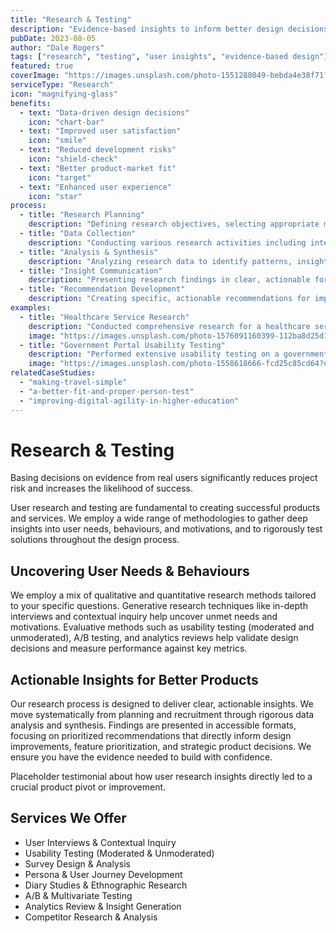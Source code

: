 ```yaml
---
title: "Research & Testing"
description: "Evidence-based insights to inform better design decisions"
pubDate: 2023-08-05
author: "Dale Rogers"
tags: ["research", "testing", "user insights", "evidence-based design"]
featured: true
coverImage: "https://images.unsplash.com/photo-1551288049-bebda4e38f71?q=80&w=2070&auto=format&fit=crop"
serviceType: "Research"
icon: "magnifying-glass"
benefits:
  - text: "Data-driven design decisions"
    icon: "chart-bar"
  - text: "Improved user satisfaction"
    icon: "smile"
  - text: "Reduced development risks"
    icon: "shield-check"
  - text: "Better product-market fit"
    icon: "target"
  - text: "Enhanced user experience"
    icon: "star"
process:
  - title: "Research Planning"
    description: "Defining research objectives, selecting appropriate methodologies, and creating comprehensive research plans aligned with project goals."
  - title: "Data Collection"
    description: "Conducting various research activities including interviews, surveys, usability tests, and observational studies to gather user insights."
  - title: "Analysis & Synthesis"
    description: "Analyzing research data to identify patterns, insights, and opportunities for improving products and services."
  - title: "Insight Communication"
    description: "Presenting research findings in clear, actionable formats that inform design decisions and stakeholder understanding."
  - title: "Recommendation Development"
    description: "Creating specific, actionable recommendations for improving user experience based on research insights and findings."
examples:
  - title: "Healthcare Service Research"
    description: "Conducted comprehensive research for a healthcare service, identifying key pain points and improving patient satisfaction by 45%."
    image: "https://images.unsplash.com/photo-1576091160399-112ba8d25d1f?q=80&w=2070&auto=format&fit=crop"
  - title: "Government Portal Usability Testing"
    description: "Performed extensive usability testing on a government portal, improving accessibility and reducing user errors by 60%."
    image: "https://images.unsplash.com/photo-1558618666-fcd25c85cd64?q=80&w=2070&auto=format&fit=crop"
relatedCaseStudies:
  - "making-travel-simple"
  - "a-better-fit-and-proper-person-test"
  - "improving-digital-agility-in-higher-education"
---
```



# Research & Testing

<UserCallout type="tip">
  Basing decisions on evidence from real users significantly reduces project
  risk and increases the likelihood of success.
</UserCallout>

User research and testing are fundamental to creating successful products and services. We employ a wide range of methodologies to gather deep insights into user needs, behaviours, and motivations, and to rigorously test solutions throughout the design process.

<Metric
  value="Evidence-Based"
  label="Decisions grounded in user data"
  icon="bar-chart"
/>

## Uncovering User Needs & Behaviours

We employ a mix of qualitative and quantitative research methods tailored to your specific questions. Generative research techniques like in-depth interviews and contextual inquiry help uncover unmet needs and motivations. Evaluative methods such as usability testing (moderated and unmoderated), A/B testing, and analytics reviews help validate design decisions and measure performance against key metrics.

<Metric
  value="De-risked"
  label="Reduced chance of product failure"
  icon="shield-exclamation"
/>

## Actionable Insights for Better Products

Our research process is designed to deliver clear, actionable insights. We move systematically from planning and recruitment through rigorous data analysis and synthesis. Findings are presented in accessible formats, focusing on prioritized recommendations that directly inform design improvements, feature prioritization, and strategic product decisions. We ensure you have the evidence needed to build with confidence.

<Testimonial author="Placeholder PM" role="Placeholder Startup">
  Placeholder testimonial about how user research insights directly led to a
  crucial product pivot or improvement.
</Testimonial>

## Services We Offer

- User Interviews & Contextual Inquiry
- Usability Testing (Moderated & Unmoderated)
- Survey Design & Analysis
- Persona & User Journey Development
- Diary Studies & Ethnographic Research
- A/B & Multivariate Testing
- Analytics Review & Insight Generation
- Competitor Research & Analysis
